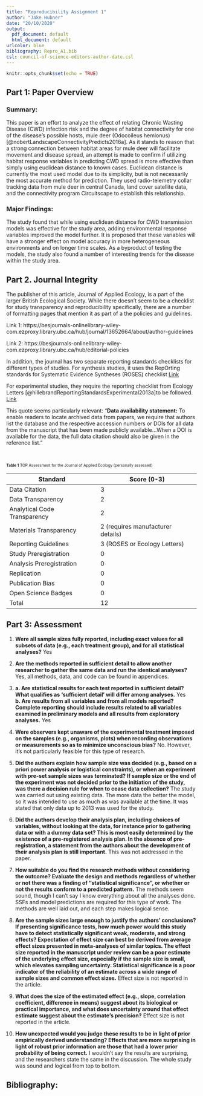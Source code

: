 ---
title: "Reproducibility Assignment 1"
author: "Jake Hubner"
date: "20/10/2020"
output:
  pdf_document: default
  html_document: default
urlcolor: blue
bibliography: Repro_A1.bib
csl: council-of-science-editors-author-date.csl
---

```{r setup, include=FALSE}
knitr::opts_chunk$set(echo = TRUE)
```


## Part 1: Paper Overview

### Summary:

  This paper is an effort to analyze the effect of relating Chronic Wasting Disease (CWD) infection risk and the degree of habitat connectivity for one of the disease’s possible hosts, mule deer (Odocoileus hemionus)[@nobertLandscapeConnectivityPredicts2016a]. As it stands to reason that a strong connection between habitat areas for mule deer will facilitate movement and disease spread, an attempt is made to confirm if utilizing habitat response variables in predicting CWD spread is more effective than simply using euclidean distance to known cases. Euclidean distance is currently the most used model due to its simplicity, but is not necessarily the most accurate method for prediction. They used radio-telemetry collar tracking data from mule deer in central Canada, land cover satellite data, and the connectivity program Circuitscape to establish this relationship. 

### Major Findings:
  The study found that while using euclidean distance for CWD transmission models was effective for the study area, adding environmental response variables improved the model further. It is proposed that these variables will have a stronger effect on model accuracy in more heterogeneous environments and on longer time scales. As a byproduct of testing the models, the study also found a number of interesting trends for the disease within the study area. 


## Part 2. Journal Integrity

The publisher of this article, Journal of Applied Ecology, is a part of the larger British Ecological Society. While there doesn't seem to be a checklist for study transparency and reproducibility specifically, there are a number of formatting pages that mention it as part of a the policies and guidelines.

Link 1: https://besjournals-onlinelibrary-wiley-com.ezproxy.library.ubc.ca/hub/journal/13652664/about/author-guidelines

Link 2: https://besjournals-onlinelibrary-wiley-com.ezproxy.library.ubc.ca/hub/editorial-policies

In addition, the journal has two separate reporting standards checklists for different types of studies. For synthesis studies, it uses the RepOrting standards for Systematic Evidence Syntheses (ROSES) checklist 
[Link](https://www.roses-reporting.com/systematic-review-reports)

For experimental studies, they require the reporting checklist from Ecology Letters 
[@hillebrandReportingStandardsExperimental2013a]to be followed.
[Link](http://www.wiley-docs.com/Checklist_for_reporting_experimental_details.pdf)


This quote seems particularly relevant: 
"**Data availability statement:** To enable readers to locate archived data from papers, we require that authors list the database and the respective accession numbers or DOIs for all data from the manuscript that has been made publicly available...When a DOI is available for the data, the full data citation should also be given in the reference list."
  
<br>

<!-- I tried many things to get this table title to work on pdf without messing anything else up. Had no luck. \center TEXT \center came closest but also had the side side effect of centering my bibliography for no reason. -->

<font size="0.8">**Table 1**  TOP Assessment for the Journal of Applied Ecology (personally assessed)</font>

| Standard                     | Score (0-3)                       |
|------------------------------|-----------------------------------|
| Data Citation                | 3                                 |
| Data Transparency            | 2                                 |
| Analytical Code Transparency | 2                                 |
| Materials Transparency       | 2 (requires manufacturer details) |
| Reporting Guidelines         | 3 (ROSES or Ecology Letters)      |
| Study Preregistration        | 0                                 |
| Analysis Preregistration     | 0                                 |
| Replication                  | 0                                 |
| Publication Bias             | 0                                 |
| Open Science Badges          | 0                                 |
| Total                        | 12                                |



## Part 3: Assessment

1. **Were all sample sizes fully reported, including exact values for all subsets of data (e.g., each treatment group), and for all statistical analyses?** Yes


2. **Are the methods reported in sufficient detail to allow another researcher to gather the same data and run the identical analyses?** Yes, all methods, data, and code can be found in appendices.


3. **a. Are statistical results for each test reported in sufficient detail? What qualifies as ‘sufficient detail’ will differ among analyses.**  Yes  
  **b. Are results from all variables and from all models reported? Complete reporting should include results related to all variables examined in preliminary models and all results from exploratory analyses.**  Yes
  
4. **Were observers kept unaware of the experimental treatment imposed on the samples (e.g., organisms, plots) when recording observations or measurements so as to minimize unconscious bias?**  No. However, it’s not particularly feasible for this type of research.


5. **Did the authors explain how sample size was decided (e.g., based on a priori power analysis or logistical constraints), or when an experiment with pre-set sample sizes was terminated? If sample size or the end of the experiment was not decided prior to the initiation of the study, was there a decision rule for when to cease data collection?** The study was carried out using existing data. The more data the better the model, so it was intended to use as much as was available at the time. It was stated that only data up to 2013 was used for the study.


6. **Did the authors develop their analysis plan, including choices of variables, without looking at the data, for instance prior to gathering data or with a dummy data set? This is most easily determined by the existence of a pre-registered analysis plan. In the absence of pre-registration, a statement from the authors about the development of their analysis plan is still important.**  This was not addressed in the paper.


7. **How suitable do you find the research methods without considering the outcome? Evaluate the design and methods regardless of whether or not there was a finding of “statistical significance”, or whether or not the results conform to a predicted pattern.**  The methods seem sound, though I can’t say I know everything about all the analyses done. SSFs and model predictions are required for this type of work. The methods are well laid out, and each step makes logical sense. 


8. **Are the sample sizes large enough to justify the authors’ conclusions? If presenting significance tests, how much power would this study have to detect statistically significant weak, moderate, and strong effects? Expectation of effect size can best be derived from average effect sizes presented in meta-analyses of similar topics. The effect size reported in the manuscript under review can be a poor estimate of the underlying effect size, especially if the sample size is small, which elevates sampling uncertainty. Statistical significance is a poor indicator of the reliability of an estimate across a wide range of sample sizes and common effect sizes.** Effect size is not reported in the article.


9. **What does the size of the estimated effect (e.g., slope, correlation coefficient, difference in means) suggest about its biological or practical importance, and what does uncertainty around that effect estimate suggest about the estimate’s precision?** Effect size is not reported in the article.


10. **How unexpected would you judge these results to be in light of prior empirically derived understanding? Effects that are more surprising in light of robust prior information are those that had a lower prior probability of being correct.** I wouldn’t say the results are surprising, and the researchers state the same in the discussion. The whole study was sound and logical from top to bottom.






## Bibliography:



